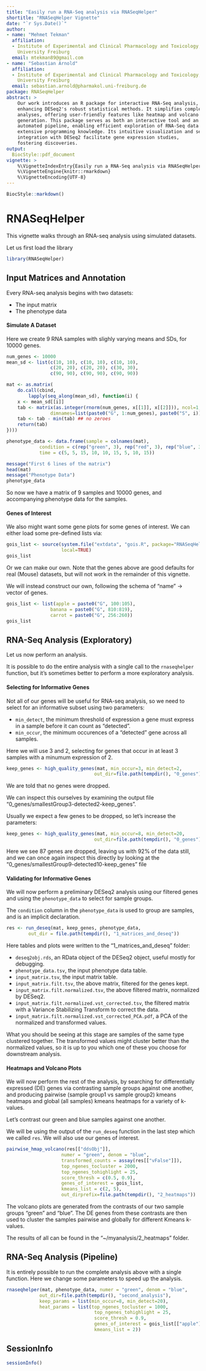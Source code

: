 ```yaml
---
title: "Easily run a RNA-Seq analysis via RNASeqHelper"
shortitle: "RNASeqHelper Vignette"
date: "`r Sys.Date()`"
author:
- name: "Mehmet Tekman"
  affiliation:
  - Institute of Experimental and Clinical Pharmacology and Toxicology,
    University Freiburg
  email: mtekman89@gmail.com
- name: "Sebastian Arnold"
  affiliation:
  - Institute of Experimental and Clinical Pharmacology and Toxicology,
    University Freiburg
  email: sebastian.arnold@pharmakol.uni-freiburg.de
package: RNASeqHelper
abstract: >
    Our work introduces an R package for interactive RNA-Seq analysis,
    enhancing DESeq2's robust statistical methods. It simplifies complex
    analyses, offering user-friendly features like heatmap and volcano plot
    generation. This package serves as both an interactive tool and an
    automated pipeline, enabling efficient exploration of RNA-Seq data without
    extensive programming knowledge. Its intuitive visualization and seamless
    integration with DESeq2 facilitate gene expression studies,
    fostering discoveries.
output: 
  BiocStyle::pdf_document
vignette: >
    %\VignetteIndexEntry{Easily run a RNA-Seq analysis via RNASeqHelper}
    %\VignetteEngine{knitr::rmarkdown}
    %\VignetteEncoding{UTF-8}
---
```

\tableofcontents
```r
BiocStyle::markdown()
```

# RNASeqHelper

This vignette walks through an RNA-seq analysis using simulated datasets.

Let us first load the library

```r
library(RNASeqHelper)
```



## Input Matrices and Annotation

Every RNA-seq analysis begins with two datasets:

- The input matrix
- The phenotype data


#### Simulate A Dataset

Here we create 9 RNA samples with slighly varying means and SDs, for
10000 genes.

```r
num_genes <- 10000
mean_sd <- list(c(10, 10), c(10, 10), c(10, 10),
                c(20, 20), c(20, 20), c(30, 30),
                c(90, 90), c(90, 90), c(90, 90))

mat <- as.matrix(
    do.call(cbind,
        lapply(seq_along(mean_sd), function(i) {
    x <- mean_sd[[i]]
    tab <- matrix(as.integer(rnorm(num_genes, x[[1]], x[[2]])), ncol=1,
                dimnames=list(paste0("G", 1:num_genes), paste0("S", i)))
    tab <- tab - min(tab) ## no zeroes
    return(tab)
})))

phenotype_data <- data.frame(sample = colnames(mat),
            condition = c(rep("green", 3), rep("red", 3), rep("blue", 3)),
            time = c(5, 5, 15, 10, 10, 15, 5, 10, 15))

message("First 6 lines of the matrix")
head(mat)
message("Phenotype Data")
phenotype_data
```

So now we have a matrix of 9 samples and 10000 genes, and accompanying
phenotype data for the samples.


#### Genes of Interest

We also might want some gene plots for some genes of interest. We can
either load some pre-defined lists via:

```r
gois_list <- source(system.file("extdata", "gois.R", package="RNASeqHelper"),
                    local=TRUE)
gois_list
```

Or we can make our own. Note that the genes above are good defaults
for real (Mouse) datasets, but will not work in the remainder of this
vignette.

We will instead construct our own, following the schema of "name" ->
vector of genes.

```r
gois_list <- list(apple = paste0("G", 100:105),
                banana = paste0("G", 810:819),
                carrot = paste0("G", 256:260))
gois_list
```

## RNA-Seq Analysis (Exploratory)

Let us now perform an analysis.

It is possible to do the entire analysis with a single call to the
`rnaseqhelper` function, but it's sometimes better to perform a more
exploratory analysis.


#### Selecting for Informative Genes

Not all of our genes will be useful for RNA-seq analysis, so we need
to select for an informative subset using two parameters:

- `min_detect`, the minimum threshold of expression a gene must
    express in a sample before it can count as "detected".
- `min_occur`, the minimum occurences of a "detected" gene across all
    samples.

Here we will use 3 and 2, selecting for genes that occur in at least 3
samples with a minumum expression of 2.

```r
keep_genes <- high_quality_genes(mat, min_occur=3, min_detect=2,
                                out_dir=file.path(tempdir(), "0_genes"))
```

We are told that no genes were dropped.

We can inspect this ourselves by examining the output file
"0_genes/smallestGroup3-detected2-keep_genes".

Usually we expect a few genes to be dropped, so let's increase the
parameters:

```r
keep_genes <- high_quality_genes(mat, min_occur=8, min_detect=20,
                                out_dir=file.path(tempdir(), "0_genes"))
```

Here we see 87 genes are dropped, leaving us with 92% of the data
still, and we can once again inspect this directly by looking at the
"0_genes/smallestGroup9-detected10-keep_genes" file


#### Validating for Informative Genes

We will now perform a preliminary DESeq2 analysis using our filtered
genes and using the `phenotype_data` to select for sample groups.

The `condition` column in the `phenotype_data` is used to group are
samples, and is an implicit declaration.

```r
res <- run_deseq(mat, keep_genes, phenotype_data,
        out_dir = file.path(tempdir(), "1_matrices_and_deseq"))
```

Here tables and plots were written to the "1_matrices_and_deseq" folder:

- `deseq2obj.rds`, an RData object of the DESeq2 object,
    useful mostly for debugging.
- `phenotype_data.tsv`, the input phenotype data table.
- `input_matrix.tsv`, the input matrix table.
- `input_matrix.filt.tsv`, the above matrix, filtered for the genes kept.
- `input_matrix.filt.normalized.tsv`, the above filtered matrix,
    normalized by DESeq2.
- `input_matrix.filt.normalized.vst_corrected.tsv`, the filtered matrix with
    a Variance Stabilizing Transform to correct the data.
- `input_matrix.filt.normalized.vst_corrected_PCA.pdf`, a PCA of the
    normalized and transformed values. 

What you should be seeing at this stage are samples of the same type
clustered together. The transformed values might cluster better than
the normalized values, so it is up to you which one of these you
choose for downstream analysis.


#### Heatmaps and Volcano Plots

We will now perform the rest of the analysis, by searching for
differentially expressed (DE) genes via contrasting sample groups
against one another, and producing pairwise (sample group1 vs sample
group2) kmeans heatmaps and global (all samples) kmeans heatmaps for a
variety of k-values.

Let's contrast our green and blue samples against one another.

We will be using the output of the `run_deseq` function in the last
step which we called `res`. We will also use our genes of interest.

```r
pairwise_hmap_volcano(res[["ddsObj"]],
                    numer = "green", denom = "blue",
                    transformed_counts = assay(res[["vFalse"]]),
                    top_ngenes_tocluster = 2000,
                    top_ngenes_tohighlight = 25,
                    score_thresh = c(0.5, 0.9),
                    genes_of_interest = gois_list,
                    kmeans_list = c(2, 5),
                    out_dirprefix=file.path(tempdir(), "2_heatmaps"))

```

The volcano plots are generated from the contrasts of our two sample
groups "green" and "blue". The DE genes from these contrasts are then
used to cluster the samples pairwise and globally for different Kmeans
k-values.

The results of all can be found in the "~/myanalysis/2_heatmaps" folder.

## RNA-Seq Analysis (Pipeline)

It is entirely possible to run the complete analysis above with a
single function. Here we change some parameters to speed up the
analysis.


```r
rnaseqhelper(mat, phenotype_data, numer = "green", denom = "blue",
            out_dir=file.path(tempdir(), "second_analysis"),
            keep_params = list(min_occur=8, min_detect=20),
            heat_params = list(top_ngenes_tocluster = 1000,
                                top_ngenes_tohighlight = 25,
                                score_thresh = 0.9,
                                genes_of_interest = gois_list[["apple"]],
                                kmeans_list = 2))

```


## SessionInfo

```r
sessionInfo()
```
